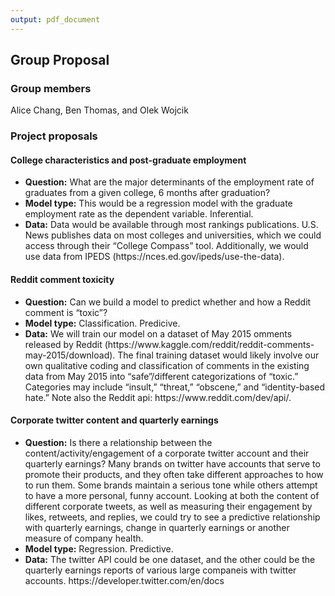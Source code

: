 ```yaml
---
output: pdf_document
---
```



## Group Proposal

### Group members
Alice Chang, Ben Thomas, and Olek Wojcik

### Project proposals

#### College characteristics and post-graduate employment
- **Question:** What are the major determinants of the employment rate of graduates from a given college, 6 months after graduation? 
- **Model type:** This would be a regression model with the graduate employment rate as the dependent variable. Inferential.
- **Data:** Data would be available through most rankings publications. U.S. News publishes data on most colleges and universities, which we could access through their "College Compass" tool. Additionally, we would use data from IPEDS (https://nces.ed.gov/ipeds/use-the-data).


#### Reddit comment toxicity
- **Question:** Can we build a model to predict whether and how a Reddit comment is "toxic"?  
- **Model type:** Classification. Predicive. 
- **Data:** We will train our model on a dataset of May 2015 omments released by Reddit (https://www.kaggle.com/reddit/reddit-comments-may-2015/download). The final training dataset would likely involve our own qualitative coding and classification of comments in the existing data from May 2015 into "safe"/different categorizations of "toxic." Categories may include "insult," "threat," "obscene," and "identity-based hate." Note also the Reddit api: https://www.reddit.com/dev/api/.



#### Corporate twitter content and quarterly earnings
- **Question:** Is there a relationship between the content/activity/engagement of a corporate twitter account and their quarterly earnings?
Many brands on twitter have accounts that serve to promote their products, and they often take different approaches to how to run them. Some brands maintain a serious tone while others attempt to have a more personal, funny account. Looking at both the content of different corporate tweets, as well as measuring their engagement by likes, retweets, and replies, we could try to see a predictive relationship with quarterly earnings, change in quarterly earnings or another measure of company health.
- **Model type:** Regression. Predictive.
- **Data:** The twitter API could be one dataset, and the other could be the quarterly earnings reports of various large companeis with twitter accounts.
https://developer.twitter.com/en/docs

